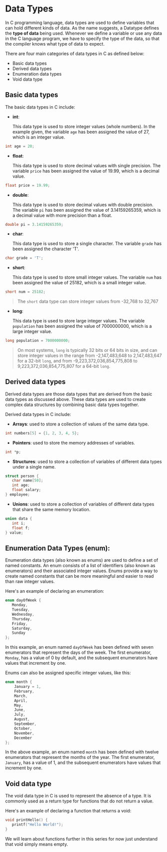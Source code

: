 # Data Types

In C programming language, data types are used to define variables that can hold different kinds of data. As the name suggests, a Datatype defines the **type of data** being used. Whenever we define a variable or use any data in the C language program, we have to specify the type of the data, so that the compiler knows what type of data to expect. 

There are four main categories of data types in C as defined below:

- Basic data types
- Derived data types
- Enumeration data types
- Void data type



## Basic data types

The basic data types in C include:

- __int__: 

  This data type is used to store integer values (whole numbers). In the example given, the variable `age` has been assigned the value of 27, which is an integer value.
  
```c
int age = 20;
```

- __float__:

  This data type is used to store decimal values with single precision. The variable `price` has been assigned the value of 19.99, which is a decimal value.

```c
float price = 19.99;
```

- __double__: 

  This data type is used to store decimal values with double precision. The variable `pi` has been assigned the value of 3.14159265359, which is a decimal value with more precision than a float.

```c
double pi = 3.14159265359;
```

- __char__:

  This data type is used to store a single character. The variable `grade` has been assigned the character 'T'.

```c
char grade = 'T';
```

- __short__:

  This data type is used to store small integer values. The variable `num` has been assigned the value of 25182, which is a small integer value.

```c
short num = 25182;
```

> The `short` data type can store integer values from -32,768 to 32,767

- __long__:

  This data type is used to store large integer values. The variable `population` has been assigned the value of 7000000000, which is a large integer value.

```c
long population = 7000000000;
```

> On most systems, `long` is typically 32 bits or 64 bits in size, and can store integer values in the range from -2,147,483,648 to 2,147,483,647 for a 32-bit `long`, and from -9,223,372,036,854,775,808 to 9,223,372,036,854,775,807 for a 64-bit `long`.



## Derived data types

Derived data types are those data types that are derived from the basic data types as discussed above. These data types are used to create complex data structures by combining basic data types together. 

Derived data types in C include:

- __Arrays__: used to store a collection of values of the same data type.

```c
int numbers[5] = {1, 2, 3, 4, 5};
```

- __Pointers__: used to store the memory addresses of variables.

```c
int *p;
```

- __Structures__: used to store a collection of variables of different data types under a single name.

```c
struct person {
   char name[50];
   int age;
   float salary;
} employee;
```

- __Unions__: used to store a collection of variables of different data types that share the same memory location.

```c
union data {
   int i;
   float f;
} value;
```



## Enumeration Data Types (enum):

Enumeration data types (also known as enums) are used to define a set of named constants. An enum consists of a list of identifiers (also known as enumerators) and their associated integer values. Enums provide a way to create named constants that can be more meaningful and easier to read than raw integer values.

Here's an example of declaring an enumeration:

```c
enum dayOfWeek {
   Monday,
   Tuesday,
   Wednesday,
   Thursday,
   Friday,
   Saturday,
   Sunday
};
```

In this example, an enum named `dayOfWeek` has been defined with seven enumerators that represent the days of the week. The first enumerator, `Monday`, has a value of 0 by default, and the subsequent enumerators have values that increment by one.

Enums can also be assigned specific integer values, like this:

```c
enum month {
    January = 1,
    February,
    March,
    April,
    May,
    June,
    July,
    August,
    September,
    October,
    November,
    December
};
```

In the above example, an enum named `month` has been defined with twelve enumerators that represent the months of the year. The first enumerator, `January`, has a value of 1, and the subsequent enumerators have values that increment by one.



## Void data type

The void data type in C is used to represent the absence of a type. It is commonly used as a return type for functions that do not return a value.

Here's an example of declaring a function that returns a void:

```c
void printHello() {
   printf("Hello World!");
}
```

We will learn about functions further in this series for now just understand that void simply means empty.
